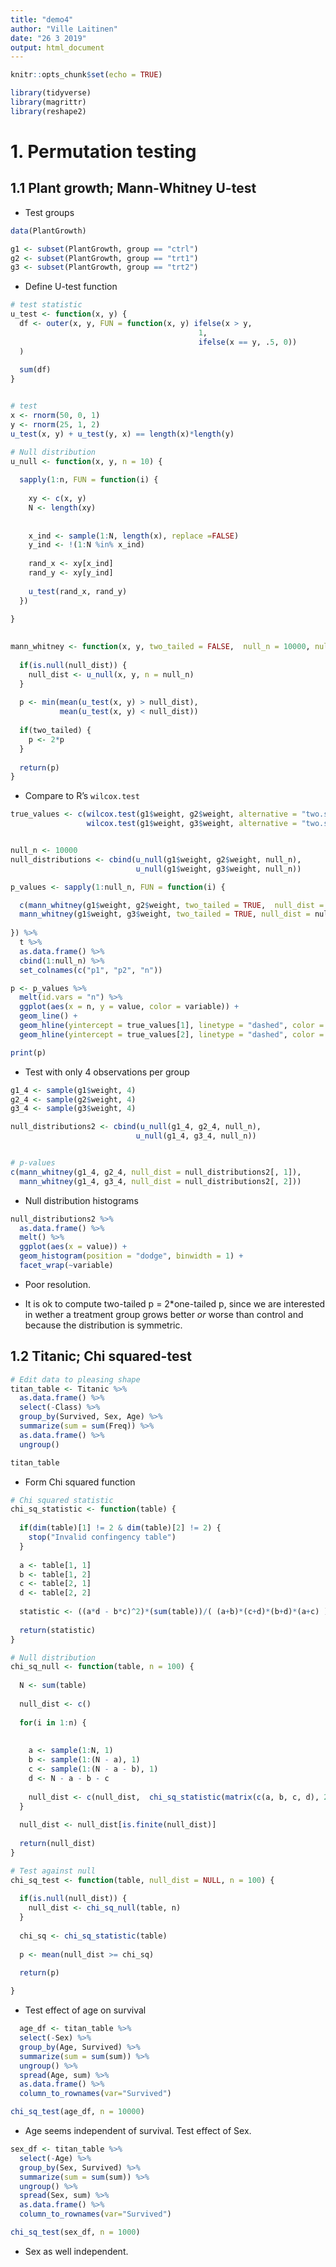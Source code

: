 ```yaml
---
title: "demo4"
author: "Ville Laitinen"
date: "26 3 2019"
output: html_document
---
```


```r

knitr::opts_chunk$set(echo = TRUE)

library(tidyverse)
library(magrittr)
library(reshape2)


```


# 1. Permutation testing
## 1.1 Plant growth; Mann-Whitney U-test

* Test groups

```r

data(PlantGrowth)

g1 <- subset(PlantGrowth, group == "ctrl")
g2 <- subset(PlantGrowth, group == "trt1")
g3 <- subset(PlantGrowth, group == "trt2")

```


* Define U-test function

```r

# test statistic
u_test <- function(x, y) {
  df <- outer(x, y, FUN = function(x, y) ifelse(x > y,
                                          1,
                                          ifelse(x == y, .5, 0))
  )
  
  sum(df)
}


# test
x <- rnorm(50, 0, 1)
y <- rnorm(25, 1, 2)
u_test(x, y) + u_test(y, x) == length(x)*length(y)

```


```r

# Null distribution
u_null <- function(x, y, n = 10) {
  
  sapply(1:n, FUN = function(i) {
    
    xy <- c(x, y)
    N <- length(xy)
    
    
    x_ind <- sample(1:N, length(x), replace =FALSE) 
    y_ind <- !(1:N %in% x_ind)
    
    rand_x <- xy[x_ind]
    rand_y <- xy[y_ind]
    
    u_test(rand_x, rand_y)
  })
  
}
  

mann_whitney <- function(x, y, two_tailed = FALSE,  null_n = 10000, null_dist = NULL) {
 
  if(is.null(null_dist)) {
    null_dist <- u_null(x, y, n = null_n)
  }
  
  p <- min(mean(u_test(x, y) > null_dist),
           mean(u_test(x, y) < null_dist))
  
  if(two_tailed) {
    p <- 2*p
  } 
  
  return(p)
}


```


* Compare to R's ```wilcox.test```

```r

true_values <- c(wilcox.test(g1$weight, g2$weight, alternative = "two.sided")$p.value,
                 wilcox.test(g1$weight, g3$weight, alternative = "two.sided")$p.value)


null_n <- 10000
null_distributions <- cbind(u_null(g1$weight, g2$weight, null_n),
                            u_null(g1$weight, g3$weight, null_n))

p_values <- sapply(1:null_n, FUN = function(i) {

  c(mann_whitney(g1$weight, g2$weight, two_tailed = TRUE,  null_dist = null_distributions[1:i, 1]),
  mann_whitney(g1$weight, g3$weight, two_tailed = TRUE, null_dist = null_distributions[1:i, 2]))
  
}) %>% 
  t %>% 
  as.data.frame() %>% 
  cbind(1:null_n) %>% 
  set_colnames(c("p1", "p2", "n"))

p <- p_values %>% 
  melt(id.vars = "n") %>% 
  ggplot(aes(x = n, y = value, color = variable)) +
  geom_line() +
  geom_hline(yintercept = true_values[1], linetype = "dashed", color = "#F8766D")+
  geom_hline(yintercept = true_values[2], linetype = "dashed", color = "#00A087B2")

print(p)

```


* Test with only 4 observations per group

```r

g1_4 <- sample(g1$weight, 4)
g2_4 <- sample(g2$weight, 4)
g3_4 <- sample(g3$weight, 4)

null_distributions2 <- cbind(u_null(g1_4, g2_4, null_n),
                            u_null(g1_4, g3_4, null_n))


# p-values
c(mann_whitney(g1_4, g2_4, null_dist = null_distributions2[, 1]),
  mann_whitney(g1_4, g3_4, null_dist = null_distributions2[, 2]))

```

* Null distribution histograms

```r

null_distributions2 %>% 
  as.data.frame() %>% 
  melt() %>% 
  ggplot(aes(x = value)) +
  geom_histogram(position = "dodge", binwidth = 1) +
  facet_wrap(~variable)

```


* Poor resolution.
 
* It is ok to compute two-tailed p = 2*one-tailed p, since we are interested in wether a treatment group grows better _or_ worse than control and because the distribution is symmetric.


 
## 1.2 Titanic; Chi squared-test



```r

# Edit data to pleasing shape
titan_table <- Titanic %>%
  as.data.frame() %>% 
  select(-Class) %>%
  group_by(Survived, Sex, Age) %>%
  summarize(sum = sum(Freq)) %>% 
  as.data.frame() %>% 
  ungroup()

titan_table


```

* Form Chi squared function

```r

# Chi squared statistic
chi_sq_statistic <- function(table) {
  
  if(dim(table)[1] != 2 & dim(table)[2] != 2) {
    stop("Invalid confingency table")
  }
  
  a <- table[1, 1]
  b <- table[1, 2]
  c <- table[2, 1]
  d <- table[2, 2]
  
  statistic <- ((a*d - b*c)^2)*(sum(table))/( (a+b)*(c+d)*(b+d)*(a+c) )
  
  return(statistic)
}

# Null distribution
chi_sq_null <- function(table, n = 100) {
  
  N <- sum(table)
  
  null_dist <- c()
  
  for(i in 1:n) {
    
    
    a <- sample(1:N, 1)
    b <- sample(1:(N - a), 1)
    c <- sample(1:(N - a - b), 1)
    d <- N - a - b - c
    
    null_dist <- c(null_dist,  chi_sq_statistic(matrix(c(a, b, c, d), 2, 2, byrow = TRUE)))
  }
  
  null_dist <- null_dist[is.finite(null_dist)]
  
  return(null_dist)
}

# Test against null
chi_sq_test <- function(table, null_dist = NULL, n = 100) {
  
  if(is.null(null_dist)) {
    null_dist <- chi_sq_null(table, n)
  }
  
  chi_sq <- chi_sq_statistic(table)
  
  p <- mean(null_dist >= chi_sq)
  
  return(p)

}

```


* Test effect of age on survival

```r
  age_df <- titan_table %>% 
  select(-Sex) %>%
  group_by(Age, Survived) %>%
  summarize(sum = sum(sum)) %>% 
  ungroup() %>% 
  spread(Age, sum) %>% 
  as.data.frame() %>%
  column_to_rownames(var="Survived")

chi_sq_test(age_df, n = 10000)

```
 
 
* Age seems independent of survival. Test effect of Sex.

```r
sex_df <- titan_table %>% 
  select(-Age) %>%
  group_by(Sex, Survived) %>%
  summarize(sum = sum(sum)) %>% 
  ungroup() %>% 
  spread(Sex, sum) %>% 
  as.data.frame() %>%
  column_to_rownames(var="Survived")

chi_sq_test(sex_df, n = 1000)

```

* Sex as well independent.
 
